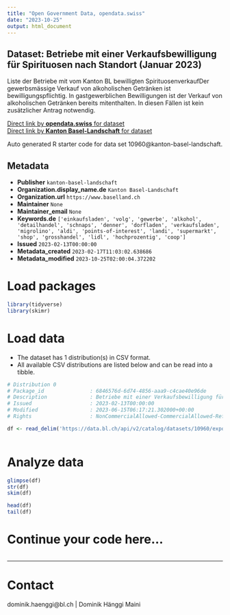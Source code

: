 ```yaml
---
title: "Open Government Data, opendata.swiss"
date: "2023-10-25"
output: html_document
---
```


## Dataset: Betriebe mit einer Verkaufsbewilligung für Spirituosen nach Standort (Januar 2023)

Liste der Betriebe mit vom Kanton BL bewilligten SpirituosenverkaufDer gewerbsmässige Verkauf von alkoholischen Getränken ist bewilligungspflichtig. In gastgewerblichen Bewilligungen ist der Verkauf von alkoholischen Getränken bereits mitenthalten. In diesen Fällen ist kein zusätzlicher Antrag notwendig.

[Direct link by **opendata.swiss** for dataset](https://opendata.swiss/de/dataset/betriebe-mit-einer-verkaufsbewilligung-fur-spirituosen-nach-standort-januar-2023)<br>
[Direct link by **Kanton Basel-Landschaft** for dataset](https://data.bl.ch/explore/dataset/10960/)

Auto generated R starter code for data set 10960@kanton-basel-landschaft.

## Metadata

- **Publisher** `kanton-basel-landschaft`
- **Organization.display_name.de** `Kanton Basel-Landschaft`
- **Organization.url** `https://www.baselland.ch`
- **Maintainer** `None`
- **Maintainer_email** `None`
- **Keywords.de** `['einkaufsladen', 'volg', 'gewerbe', 'alkohol', 'detailhandel', 'schnaps', 'denner', 'dorfladen', 'verkaufsladen', 'migrolino', 'aldi', 'points-of-interest', 'landi', 'supermarkt', 'shop', 'grosshandel', 'lidl', 'hochprozentig', 'coop']`
- **Issued** `2023-02-13T00:00:00`
- **Metadata_created** `2023-02-17T11:03:02.638686`
- **Metadata_modified** `2023-10-25T02:00:04.372202`


# Load packages

```r

library(tidyverse)
library(skimr)

```

# Load data

-   The dataset has 1 distribution(s) in CSV format.
-   All available CSV distributions are listed below and can be read into a tibble.

```r

# Distribution 0
# Package_id               : 6846576d-6d74-4856-aaa9-c4cae40e96de
# Description              : Betriebe mit einer Verkaufsbewilligung für Spirituosen nach Standort (Januar 2023) (csv)
# Issued                   : 2023-02-13T00:00:00
# Modified                 : 2023-06-15T06:17:21.302000+00:00
# Rights                   : NonCommercialAllowed-CommercialAllowed-ReferenceRequired

df <- read_delim('https://data.bl.ch/api/v2/catalog/datasets/10960/exports/csv')



```

# Analyze data

```r

glimpse(df)
str(df)
skim(df)

head(df)
tail(df)

```

# Continue your code here...

```r

```

------------------------------------------------------------------------

# Contact

dominik.haenggi@bl.ch | Dominik Hänggi Maini
